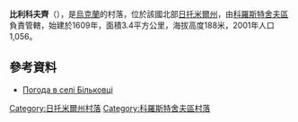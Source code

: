 {{coord|50|22|3|N|28|58|38|E|scale:30000|display=title}}

'''比利科夫齊'''（{{lang-uk|Більківці}}），是[[烏克蘭|烏克蘭]]的村落，位於該國北部[[日托米爾州|日托米爾州]]，由[[科羅斯特舍夫區|科羅斯特舍夫區]]負責管轄，始建於1609年，面積3.4平方公里，海拔高度188米，2001年人口1,056。

==參考資料==
* [http://weather.in.ua/ua/zhitomirskaja/1375 Погода в селі Більковці] {{Wayback|url=http://weather.in.ua/ua/zhitomirskaja/1375 |date=20111219134612 }}

{{DEFAULTSORT:Більковці}}
[[Category:日托米爾州村落|Category:日托米爾州村落]]
[[Category:科羅斯特舍夫區村落|Category:科羅斯特舍夫區村落]]


{{Zhytomyr-geo-stub}}